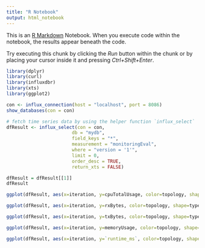 ```yaml
---
title: "R Notebook"
output: html_notebook
---
```


This is an [R Markdown](http://rmarkdown.rstudio.com) Notebook. When you execute code within the notebook, the results appear beneath the code. 

Try executing this chunk by clicking the *Run* button within the chunk or by placing your cursor inside it and pressing *Ctrl+Shift+Enter*. 

```r
library(dplyr)
library(curl)
library(influxdbr)
library(xts)
library(ggplot2)
```


```r
con <- influx_connection(host = "localhost", port = 8086)
show_databases(con = con)
```

```r
# fetch time series data by using the helper function `influx_select`
dfResult <- influx_select(con = con, 
                        db = "mydb", 
                        field_keys = "*", 
                        measurement = "monitoringEval",
                        where = "version = '1'",
                        limit = 0, 
                        order_desc = TRUE, 
                        return_xts = FALSE)

dfResult = dfResult[[1]]
dfResult
```

```r
ggplot(dfResult, aes(x=iteration, y=cpuTotalUsage, color=topology, shape=type, size=system)) + geom_point() +  scale_shape_manual(values=c(1, 3))
```

```r
ggplot(dfResult, aes(x=iteration, y=rxBytes, color=topology, shape=type, size=system)) + geom_point() +  scale_shape_manual(values=c(1, 3))
```
```r
ggplot(dfResult, aes(x=iteration, y=txBytes, color=topology, shape=type, size=system)) + geom_point() +  scale_shape_manual(values=c(1, 3))
```

```r
ggplot(dfResult, aes(x=iteration, y=memoryUsage, color=topology, shape=type, size=system)) + geom_point() +  scale_shape_manual(values=c(1, 3))
```
```r
ggplot(dfResult, aes(x=iteration, y=`runtime_ms`, color=topology, shape=system)) + geom_point() +  scale_shape_manual(values=c(1, 3))
```


